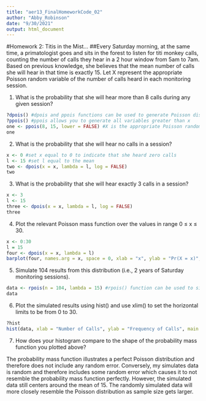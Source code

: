 ```yaml
---
title: "aer13_FinalHomeworkCode_02"
author: "Abby_Robinson"
date: "9/30/2021"
output: html_document
---
```

#Homework 2: Titis in the Mist…
##Every Saturday morning, at the same time, a primatologist goes and sits in the forest to listen for titi monkey calls, counting the number of calls they hear in a 2 hour window from 5am to 7am. Based on previous knowledge, she believes that the mean number of calls she will hear in that time is exactly 15. Let X represent the appropriate Poisson random variable of the number of calls heard in each monitoring session.

1. What is the probability that she will hear more than 8 calls during any given session?

```r
?dpois() #dpois and ppois functions can be used to generate Poisson distributions 
?ppois() #ppois allows you to generate all variables greater than x
one <- ppois(8, 15, lower = FALSE) #X is the appropriate Poisson random variable and lambda is the mean 
one
```


2. What is the probability that she will hear no calls in a session?
```r
x <- 0 #set x equal to 0 to indicate that she heard zero calls 
l <- 15 #set l equal to the mean
two <- dpois(x = x, lambda = l, log = FALSE)
two
```

3. What is the probability that she will hear exactly 3 calls in a session?

```r
x <- 3
l <- 15 
three <- dpois(x = x, lambda = l, log = FALSE)
three
```

4. Plot the relevant Poisson mass function over the values in range 0 ≤ x ≤ 30.

```r
x <- 0:30
l = 15
four <- dpois(x = x, lambda = l)
barplot(four, names.arg = x, space = 0, xlab = "x", ylab = "Pr(X = x)", main = "Probability Mass Function over 0 ≤ x ≤ 30")
```

5. Simulate 104 results from this distribution (i.e., 2 years of Saturday monitoring sessions).

```r
data <- rpois(n = 104, lambda = 15) #rpois() function can be used to simulate data in the poisson distribution. n = the number of samples, lambda = mean of data 
data
```

6. Plot the simulated results using hist() and use xlim() to set the horizontal limits to be from 0 to 30.

```r
?hist
hist(data, xlab = "Number of Calls", ylab = "Frequency of Calls", main = "Histogram of Simulated Call Data", xlim = range(0:30), ylim = NULL)
```

7. How does your histogram compare to the shape of the probability mass function you plotted above?

The probability mass function illustrates a perfect Poisson distribution and therefore does not include any random error. Conversely, my simulates data is random and therefore includes some random error which causes it to not resemble the probability mass function perfectly. However, the simulated data still centers around the mean of 15. The randomly simulated data will more closely resemble the Poisson distribution as sample size gets larger. 


